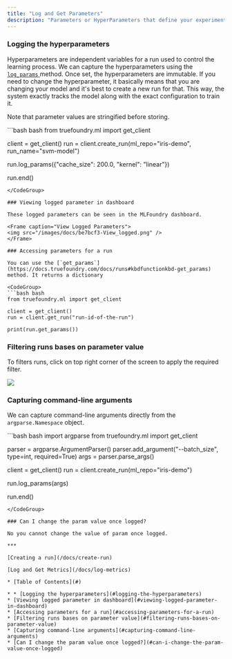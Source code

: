 ```yaml
---
title: "Log and Get Parameters"
description: "Parameters or HyperParameters that define your experiment and Machine Learning model. For example, ,"
---
```


### Logging the hyperparameters

Hyperparameters are independent variables for a run used to control the learning process. We can capture the hyperparameters using the [`log_params` ](https://docs.truefoundry.com/docs/runs#kbdfunctionkbd-log_params)method. Once set, the hyperparameters are immutable. If you need to change the hyperparameter, it basically means that you are changing your model and it's best to create a new run for that. This way, the system exactly tracks the model along with the exact configuration to train it.

Note that parameter values are stringified before storing.

<CodeGroup>
  ```bash bash
  from truefoundry.ml import get_client

  client = get_client()
  run = client.create_run(ml_repo="iris-demo", run_name="svm-model")

  run.log_params({"cache_size": 200.0, "kernel": "linear"})

  run.end()
  ```
</CodeGroup>

### Viewing logged parameter in dashboard

These logged parameters can be seen in the MLFoundry dashboard.

<Frame caption="View Logged Parameters">
  <img src="/images/docs/be7bcf3-View_logged.png" />
</Frame>

### Accessing parameters for a run

You can use the [`get_params`](https://docs.truefoundry.com/docs/runs#kbdfunctionkbd-get_params) method. It returns a dictionary

<CodeGroup>
  ```bash bash
  from truefoundry.ml import get_client

  client = get_client()
  run = client.get_run("run-id-of-the-run")

  print(run.get_params())
  ```
</CodeGroup>

### Filtering runs bases on parameter value

To filters runs, click on top right corner of the screen to apply the required filter.

<Frame caption="Filter based on parameter value">
  <img src="/images/docs/9c3da3d-param.png" />
</Frame>

### Capturing command-line arguments

We can capture command-line arguments directly from the `argparse.Namespace` object.

<CodeGroup>
  ```bash bash
  import argparse
  from truefoundry.ml import get_client

  parser = argparse.ArgumentParser()
  parser.add_argument("--batch_size", type=int, required=True)
  args = parser.parse_args()

  client = get_client()
  run = client.create_run(ml_repo="iris-demo")

  run.log_params(args)

  run.end()
  ```
</CodeGroup>

### Can I change the param value once logged?

No you cannot change the value of param once logged.

***

[Creating a run](/docs/create-run)

[Log and Get Metrics](/docs/log-metrics)

* [Table of Contents](#)

* * [Logging the hyperparameters](#logging-the-hyperparameters)
  * [Viewing logged parameter in dashboard](#viewing-logged-parameter-in-dashboard)
  * [Accessing parameters for a run](#accessing-parameters-for-a-run)
  * [Filtering runs bases on parameter value](#filtering-runs-bases-on-parameter-value)
  * [Capturing command-line arguments](#capturing-command-line-arguments)
  * [Can I change the param value once logged?](#can-i-change-the-param-value-once-logged)
